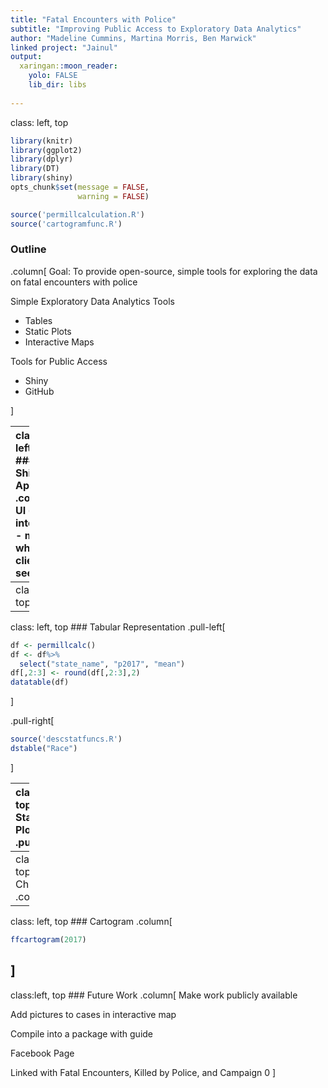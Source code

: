 ```yaml
---
title: "Fatal Encounters with Police"
subtitle: "Improving Public Access to Exploratory Data Analytics"
author: "Madeline Cummins, Martina Morris, Ben Marwick"
linked project: "Jainul"
output:
  xaringan::moon_reader:
    yolo: FALSE     
    lib_dir: libs
    
---
```

class: left, top

```r
library(knitr)
library(ggplot2)
library(dplyr)
library(DT)
library(shiny)
opts_chunk$set(message = FALSE,
               warning = FALSE)
```


```r
source('permillcalculation.R')
source('cartogramfunc.R')
```


### Outline
.column[
Goal: To provide open-source, simple tools for exploring the data on fatal 
encounters with police

Simple Exploratory Data Analytics Tools
<ul>
<li>Tables</li>
<li>Static Plots</li>
<li>Interactive Maps</li>
</ul>
Tools for Public Access
<ul>
<li>Shiny</li>
<li>GitHub</li>
</ul>
]

---
class: left, top
### Shiny App
.column[
UI (user interface) - makes what the client sees
```r
fluidPage(titlePanel("Descriptive Statistics"),
          sidebarLayout(
            sidebarPanel(
              selectInput("dem", "Demographic", c("Race", "Gender", "Age")),
              h6("Please take note that the data we have right now is still a work in progress so some of the data is missing. This means that there is a possibility that the trends displayed aren't the true trends for the data.")
            ),
            mainPanel(dataTableOutput("dstbl"), plotOutput("dsplt"))))
```
Server - interacts with r codes and functions
```r
output$dstbl <- renderDataTable({
    dstable(input$dem)
  }) 
  
output$dsplt <- renderPlot({
    dsplot(input$dem)
  })
```
]
---
class: left, top
![](DescStatPage.png)

---
class: left, top
### Tabular Representation
.pull-left[
```r
df <- permillcalc()
df <- df%>%
  select("state_name", "p2017", "mean")
df[,2:3] <- round(df[,2:3],2)
datatable(df)
```
]

.pull-right[
```r
source('descstatfuncs.R')
dstable("Race")
```
]

---
class:left, top
### Static Plots
.pull-left[
```r
source('permillgraphfunc.R')
permillgraph("United States", FALSE, TRUE)
```
<ul>
<li>simpler</li>
<li>easier to read</li>
</ul>
]

.pull-right[
```r
source('permillgraphfunc.R')
permillgraph("Washington", TRUE, TRUE)
```
<ul>
<li>easier comparisons</li>
<li>show vs average</li>
<li>fluxuation of other states</li>
</ul>
]

---
class: left, top
### Choropleth
.column[
```r
source('choroplethmapfunc.R')
choroplethmap()
```
]
---

class: left, top
### Cartogram
.column[
```r
ffcartogram(2017)
```
]
---
class:left, top
### Future Work
.column[
Make work publicly available

Add pictures to cases in interactive map

Compile into a package with guide

Facebook Page

Linked with Fatal Encounters, Killed by Police, and Campaign 0
]